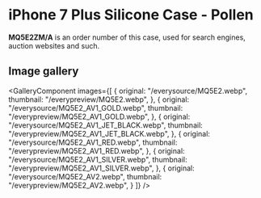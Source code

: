 
# iPhone 7 Plus Silicone Case - Pollen

<Callout type='info' emoji='👉🏻'>**MQ5E2ZM/A** is an order number of this case, used for search engines, auction websites and such.</Callout>

## Image gallery

<GalleryComponent
    images={[
      {
        original: "/everysource/MQ5E2.webp",
        thumbnail: "/everypreview/MQ5E2.webp",
      },
      {
        original: "/everysource/MQ5E2_AV1_GOLD.webp",
        thumbnail: "/everypreview/MQ5E2_AV1_GOLD.webp",
      },
      {
        original: "/everysource/MQ5E2_AV1_JET_BLACK.webp",
        thumbnail: "/everypreview/MQ5E2_AV1_JET_BLACK.webp",
      },
      {
        original: "/everysource/MQ5E2_AV1_RED.webp",
        thumbnail: "/everypreview/MQ5E2_AV1_RED.webp",
      },
      {
        original: "/everysource/MQ5E2_AV1_SILVER.webp",
        thumbnail: "/everypreview/MQ5E2_AV1_SILVER.webp",
      },
      {
        original: "/everysource/MQ5E2_AV2.webp",
        thumbnail: "/everypreview/MQ5E2_AV2.webp",
      }
    ]}
  />
